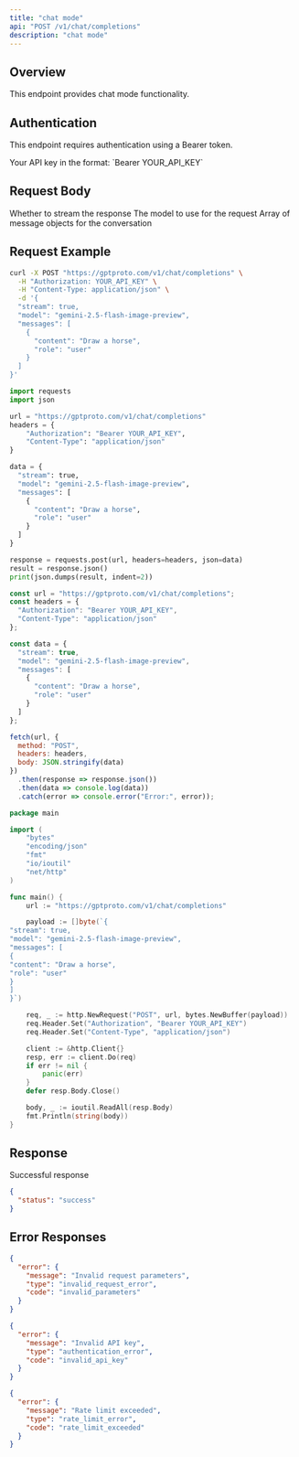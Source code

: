 ```yaml
---
title: "chat mode"
api: "POST /v1/chat/completions"
description: "chat mode"
---
```


## Overview

This endpoint provides chat mode functionality.

## Authentication

This endpoint requires authentication using a Bearer token.

<ParamField header="Authorization" type="string" required>
  Your API key in the format: `Bearer YOUR_API_KEY`
</ParamField>

## Request Body

<ParamField body="stream" type="boolean">
  Whether to stream the response
</ParamField>

<ParamField body="model" type="string" required>
  The model to use for the request
</ParamField>

<ParamField body="messages" type="array" required>
  Array of message objects for the conversation
</ParamField>

## Request Example

<CodeGroup>

```bash cURL
curl -X POST "https://gptproto.com/v1/chat/completions" \
  -H "Authorization: YOUR_API_KEY" \
  -H "Content-Type: application/json" \
  -d '{
  "stream": true,
  "model": "gemini-2.5-flash-image-preview",
  "messages": [
    {
      "content": "Draw a horse",
      "role": "user"
    }
  ]
}'
```


```python Python
import requests
import json

url = "https://gptproto.com/v1/chat/completions"
headers = {
    "Authorization": "Bearer YOUR_API_KEY",
    "Content-Type": "application/json"
}

data = {
  "stream": true,
  "model": "gemini-2.5-flash-image-preview",
  "messages": [
    {
      "content": "Draw a horse",
      "role": "user"
    }
  ]
}

response = requests.post(url, headers=headers, json=data)
result = response.json()
print(json.dumps(result, indent=2))
```


```javascript JavaScript
const url = "https://gptproto.com/v1/chat/completions";
const headers = {
  "Authorization": "Bearer YOUR_API_KEY",
  "Content-Type": "application/json"
};

const data = {
  "stream": true,
  "model": "gemini-2.5-flash-image-preview",
  "messages": [
    {
      "content": "Draw a horse",
      "role": "user"
    }
  ]
};

fetch(url, {
  method: "POST",
  headers: headers,
  body: JSON.stringify(data)
})
  .then(response => response.json())
  .then(data => console.log(data))
  .catch(error => console.error("Error:", error));
```


```go Go
package main

import (
    "bytes"
    "encoding/json"
    "fmt"
    "io/ioutil"
    "net/http"
)

func main() {
    url := "https://gptproto.com/v1/chat/completions"

    payload := []byte(`{
"stream": true,
"model": "gemini-2.5-flash-image-preview",
"messages": [
{
"content": "Draw a horse",
"role": "user"
}
]
}`)

    req, _ := http.NewRequest("POST", url, bytes.NewBuffer(payload))
    req.Header.Set("Authorization", "Bearer YOUR_API_KEY")
    req.Header.Set("Content-Type", "application/json")

    client := &http.Client{}
    resp, err := client.Do(req)
    if err != nil {
        panic(err)
    }
    defer resp.Body.Close()

    body, _ := ioutil.ReadAll(resp.Body)
    fmt.Println(string(body))
}
```

</CodeGroup>

## Response

<ResponseField name="Success" type="200">
  Successful response

  ```json
  {
    "status": "success"
  }
  ```
</ResponseField>

## Error Responses

<ResponseExample>

```json 400 - Bad Request
{
  "error": {
    "message": "Invalid request parameters",
    "type": "invalid_request_error",
    "code": "invalid_parameters"
  }
}
```


```json 401 - Unauthorized
{
  "error": {
    "message": "Invalid API key",
    "type": "authentication_error",
    "code": "invalid_api_key"
  }
}
```


```json 429 - Rate Limit Exceeded
{
  "error": {
    "message": "Rate limit exceeded",
    "type": "rate_limit_error",
    "code": "rate_limit_exceeded"
  }
}
```

</ResponseExample>